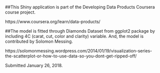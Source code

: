 ##This Shiny application is part of the Developing Data Products Coursera course project. 

https://www.coursera.org/learn/data-products/ 

##The model is fitted through Diamonds Dataset from ggplot2 package by including 4C (carat, cut, color and clarity) variable.  And, the model is contributed by Solomon Messing.

https://solomonmessing.wordpress.com/2014/01/19/visualization-series-the-scatterplot-or-how-to-use-data-so-you-dont-get-ripped-off/

Submitted January 26, 2018.
